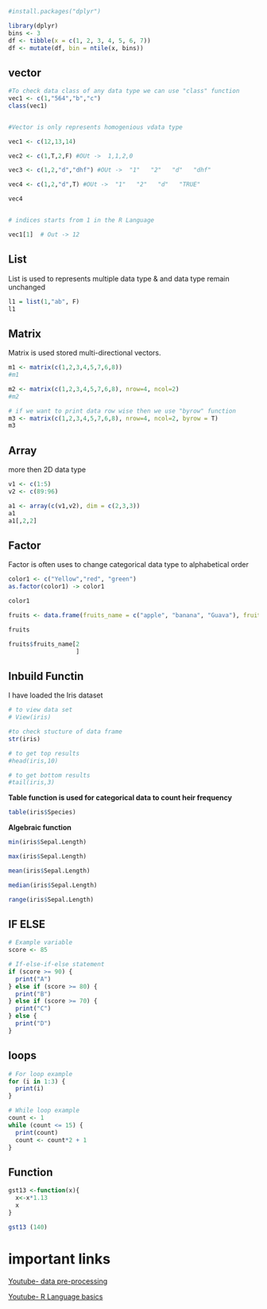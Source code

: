 ```{r}
#install.packages("dplyr")

library(dplyr)
bins <- 3
df <- tibble(x = c(1, 2, 3, 4, 5, 6, 7))
df <- mutate(df, bin = ntile(x, bins))
```

## vector

```{r}
#To check data class of any data type we can use "class" function 
vec1 <- c(1,"564","b","c")
class(vec1)


#Vector is only represents homogenious vdata type 

vec1 <- c(12,13,14)

vec2 <- c(1,T,2,F) #OUt ->  1,1,2,0

vec3 <- c(1,2,"d","dhf") #OUt ->  "1"   "2"   "d"   "dhf"

vec4 <- c(1,2,"d",T) #OUt ->  "1"   "2"   "d"   "TRUE"

vec4


# indices starts from 1 in the R Language

vec1[1]  # Out -> 12
```

## List

List is used to represents multiple data type & and data type remain unchanged

```{r}
l1 = list(1,"ab", F)
l1
```

## Matrix

Matrix is used stored multi-directional vectors.

```{r}
m1 <- matrix(c(1,2,3,4,5,7,6,8))
#m1

m2 <- matrix(c(1,2,3,4,5,7,6,8), nrow=4, ncol=2)
#m2

# if we want to print data row wise then we use "byrow" function 
m3 <- matrix(c(1,2,3,4,5,7,6,8), nrow=4, ncol=2, byrow = T)
m3
```

## Array

more then 2D data type

```{r}
v1 <- c(1:5)
v2 <- c(89:96)

a1 <- array(c(v1,v2), dim = c(2,3,3))
a1
a1[,2,2]
```

## Factor

Factor is often uses to change categorical data type to alphabetical order

```{r}
color1 <- c("Yellow","red", "green")
as.factor(color1) -> color1

color1

```

```{r}
fruits <- data.frame(fruits_name = c("apple", "banana", "Guava"), fruits_cost = c(5, 8, 10))

fruits

fruits$fruits_name[2
                   ]
```

## Inbuild Functin

I have loaded the Iris dataset

```{r}
# to view data set
# View(iris)

#to check stucture of data frame 
str(iris)

# to get top results 
#head(iris,10)

# to get bottom results 
#tail(iris,3)
```

**Table function is used for categorical data to count heir frequency**

```{r}
table(iris$Species)
```

**Algebraic function**

```{r}
min(iris$Sepal.Length)

max(iris$Sepal.Length)

mean(iris$Sepal.Length)

median(iris$Sepal.Length)

range(iris$Sepal.Length)
```

## IF ELSE

```{r}
# Example variable
score <- 85

# If-else-if-else statement
if (score >= 90) {
  print("A")
} else if (score >= 80) {
  print("B")
} else if (score >= 70) {
  print("C")
} else {
  print("D")
}

```

## loops

```{r}
# For loop example
for (i in 1:3) {
  print(i)
}

# While loop example
count <- 1
while (count <= 15) {
  print(count)
  count <- count*2 + 1
}

```

## Function

```{r}
gst13 <-function(x){
  x<-x*1.13
  x
}

gst13 (140)
```

# important links

[Youtube- data pre-processing](https://www.youtube.com/playlist?list=PLhCoH0dN4ABfsTZlcogIuozaW28HrMWHU)

[Youtube- R Language basics](https://youtube.com/watch?v=SBhpLnPuNlI&t=4797s)

